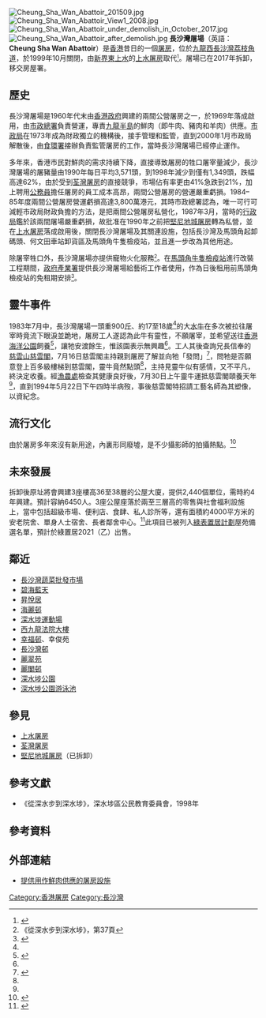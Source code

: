 [[File:Cheung_Sha_Wan_Abattoir_201509.jpg|thumb]]
[[File:Cheung_Sha_Wan_Abattoir_View1_2008.jpg|thumb]]
[[File:Cheung_Sha_Wan_Abattoir_under_demolish_in_October_2017.jpg|thumb]]
[[File:Cheung_Sha_Wan_Abattoir_after_demolish.jpg|thumb]]
'''長沙灣屠場'''（英語：'''Cheung Sha Wan Abattoir'''）是[[香港|香港]]昔日的一個[[屠房|屠房]]，位於[[九龍西|九龍西]][[長沙灣|長沙灣]][[荔枝角道|荔枝角道]]，於1999年10月關閉，由[[新界東|新界東]][[上水|上水]]的[[上水屠房|上水屠房]]取代<small><ref>{{cite web |language=Zh-hant |url=http://www.legco.gov.hk/yr98-99/chinese/fc/fc/papers/fc110621.htm |title=財務委員會討論文件：退休金--公務員及司法人員的退休金利益及賠償 |publisher=[[香港立法會|''legco.gov.hk'']] |date=1999-06-11 |accessdate=2010-02-23 |archive-date=2019-11-02 |archive-url=https://web.archive.org/web/20191102185201/https://www.legco.gov.hk/yr98-99/chinese/fc/fc/papers/fc110621.htm |dead-url=no }}</ref></small>。屠場已在2017年拆卸，移交房屋署。

==歷史==
長沙灣屠場是1960年代末由[[香港殖民地時期#香港政府|香港政府]]興建的兩間公營屠房之一，於1969年落成啟用，由[[市政總署|市政總署]]負責營運，專責[[九龍半島|九龍半島]]的鮮肉（即牛肉、豬肉和羊肉）供應。[[市政局|市政局]]在1973年成為財政獨立的機構後，接手管理和監管，直到2000年1月市政局解散後，由[[食環署|食環署]]接辦負責監管屠房的工作，當時長沙灣屠場已經停止運作。

多年來，香港市民對鮮肉的需求持續下降，直接導致屠房的牲口屠宰量減少，長沙灣屠場的屠豬量由1990年每日平均3,571頭，到1998年減少到僅有1,349頭，跌幅高達62%，由於受到[[荃灣屠房|荃灣屠房]]的直接競爭，市場佔有率更由41%急跌到21%，加上聘用[[公務員|公務員]]擔任屠房的員工成本高昂，兩間公營屠房的營運嚴重虧損。1984–85年度兩間公營屠房營運虧損高達3,800萬港元，其時市政總署認為，唯一可行可減輕市政局財政負擔的方法，是把兩間公營屠房私營化，1987年3月，當時的[[行政局|行政局]]鑑於該兩間屠場嚴重虧損，故批准在1990年之前把[[堅尼地城屠房|堅尼地城屠房]]轉為私營，並在[[上水屠房|上水屠房]]落成啟用後，關閉長沙灣屠場及其關連設施，包括長沙灣及馬頭角起卸碼頭、何文田車站卸貨區及馬頭角牛隻檢疫站，並且進一步改為其他用途。

除屠宰牲口外，長沙灣屠場亦提供寵物火化服務<small><ref>《從深水步到深水埗》，第37頁</ref></small>。在[[牛棚藝術村|馬頭角牛隻檢疫站]]進行改裝工程期間，[[政府產業署|政府產業署]]提供長沙灣屠場給藝術工作者使用，作為日後租用前馬頭角檢疫站的免租期安排<small><ref>{{cite web |language=Zh-hant |url=http://www.info.gov.hk/gia/general/200003/01/0301172.htm |title=立法會十三題：展覽及創作場地 |publisher=[[政府新聞處|''info.gov.hk'']] |date=2000-03-01 |accessdate=2010-02-23 |archive-date=2016-03-04 |archive-url=https://web.archive.org/web/20160304215136/http://www.info.gov.hk/gia/general/200003/01/0301172.htm |dead-url=no }}</ref></small>。

==靈牛事件==
1983年7月中，長沙灣屠場一頭重900[[斤|斤]]、約17至18歲<ref name="華僑19830731"/>的大[[水牛|水牛]]在多次被拉往屠宰時竟流下眼淚並跪地，屠房工人遂認為此牛有靈性，不願屠宰，並希望送往[[香港海洋公園|香港海洋公園]]飼養<ref name="華僑19830731">{{cite web|url= | title=「靈牛」入住慈雲閣鐵籠內頤養天年 |publisher=[[華僑日報|華僑日報]]第三版 |date=1983年7月31日}}{{zh-hant}}</ref>，讓牠安渡餘生，惟該園表示無興趣<ref name="華僑19830720"/>。工人其後查詢兄長信奉的[[慈雲山|慈雲山]][[香港慈雲閣|慈雲閣]]，7月16日慈雲閣主持親到屠房了解並向牠「發問」<ref name="華僑19830720">{{cite web|url= | title=需待例行手續檢驗健康證明合格 靈牛獲入境證後 遷慈雲閣受供養 獸醫及漁農處將定期視察神牛健康 |publisher=[[華僑日報|華僑日報]]第四版 |date=1983年7月20日}}{{zh-hant}}</ref>，問牠是否願意登上百多級樓梯到慈雲閣，靈牛竟然點頭<ref name="華僑19830720"/>，主持見靈牛似有感情，又不平凡，終決定收養。經[[漁農處|漁農處]]檢查其健康良好後，7月30日上午靈牛運抵慈雲閣頤養天年<ref name="華僑19830731"/>，直到1994年5月22日下午四時半病歿，事後慈雲閣特招請工藝名師為其塑像，以資紀念。

==流行文化==
由於屠房多年來沒有新用途，內裏形同廢墟，是不少攝影師的拍攝熱點。<ref>{{cite news|title=前屠房靚地 淪攝影熱點|url=http://hd.stheadline.com/news/daily/hk/400056/|accessdate=2017-03-19|date=2015-12-01|deadurl=yes|archiveurl=https://web.archive.org/web/20170320052057/http://hd.stheadline.com/news/daily/hk/400056/|archivedate=2017年3月20日|df=}}</ref>

==未來發展==
拆卸後原址將會興建3座樓高36至38層的公屋大廈，提供2,440個單位，需時約4年興建。預計容納6450人。3座公屋座落於兩至三層高的零售與社會福利設施上，當中包括超級市場、便利店、食肆、私人診所等，還有面積約4000平方米的安老院舍、單身人士宿舍、長者鄰舍中心。<ref>{{Cite news |url=http://orientaldaily.on.cc/cnt/news/20160127/00176_047.html |title=房屋量年年追數 仍難達標 |date=2016-01-27 |publisher=東方日報 |accessdate=2017-01-26 |archive-date=2016-01-30 |archive-url=https://web.archive.org/web/20160130143424/http://orientaldaily.on.cc/cnt/news/20160127/00176_047.html |dead-url=no }}</ref>此項目已被列入[[綠表置居計劃|綠表置居計劃]]屋苑備選名單，預計於綠置居2021（乙）出售。

==鄰近==
* [[長沙灣蔬菜批發市場|長沙灣蔬菜批發市場]]
* [[碧海藍天|碧海藍天]]
* [[昇悅居|昇悅居]]
* [[海麗邨|海麗邨]]
* [[深水埗運動場|深水埗運動場]]
* [[西九龍法院大樓|西九龍法院大樓]]
* [[幸福邨|幸福邨]]、幸俊苑
* [[長沙灣邨|長沙灣邨]]
* [[麗翠苑|麗翠苑]]
* [[麗閣邨|麗閣邨]] 
* [[深水埗公園|深水埗公園]]
* [[深水埗公園游泳池|深水埗公園游泳池]]

==參見==
*[[上水屠房|上水屠房]]
*[[荃灣屠房|荃灣屠房]]
*[[堅尼地城屠房|堅尼地城屠房]]（已拆卸）

==參考文獻==
* 《從深水步到深水埗》，深水埗區公民教育委員會，1998年

==參考資料==
{{reflist}}

==外部連結==
* [http://www.aud.gov.hk/pdf_c/c36ch02.pdf 提供用作鮮肉供應的屠房設施] {{Wayback|url=http://www.aud.gov.hk/pdf_c/c36ch02.pdf |date=20201214235544 }}



[[Category:香港屠房|Category:香港屠房]]
[[Category:長沙灣|Category:長沙灣]]